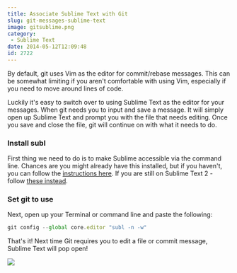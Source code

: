 ```yaml
---
title: Associate Sublime Text with Git
slug: git-messages-sublime-text
image: gitsublime.png
category:
 - Sublime Text
date: 2014-05-12T12:09:48
id: 2722
---
```


By default, git uses Vim as the editor for commit/rebase messages. This can be somewhat limiting if you aren't comfortable with using Vim, especially if you need to move around lines of code.

Luckily it's easy to switch over to using Sublime Text as the editor for your messages. When git needs you to input and save a message. It will simply open up Sublime Text and prompt you with the file that needs editing. Once you save and close the file, git will continue on with what it needs to do.

<h3>Install subl</h3>

First thing we need to do is to make Sublime accessible via the command line. Chances are you might already have this installed, but if you haven't, you can follow the <a href="http://www.sublimetext.com/docs/3/osx_command_line.html" target="_blank">instructions here</a>. If you are still on Sublime Text 2 - follow <a href="http://www.sublimetext.com/docs/2/osx_command_line.html" target="_blank">these instead</a>.

<h3>Set git to use</h3>

Next, open up your Terminal or command line and paste the following:


```js
git config --global core.editor "subl -n -w"

```

That's it! Next time Git requires you to edit a file or commit message, Sublime Text will pop open!

<a href="https://sublimetextbook.com/?utm_source=stgit&utm_medium=banner&utm_campaign=product"><img src="facebook-share2.png" /></a>
